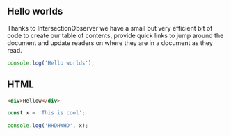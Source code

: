 

<Layout>
<div className="wrap">
<div className="contents">

## Hello worlds

Thanks to IntersectionObserver we have a small but very efficient bit of code to create our table of 
contents, provide quick links to jump around the document and update readers on where they are in a document as they read.

```js
console.log('Hello worlds');
```

## HTML

```html
<div>Hellow</div>
```

```javascript
const x = 'This is cool';

console.log('HHDHWHD', x);
```


</div>
</div>
</Layout>